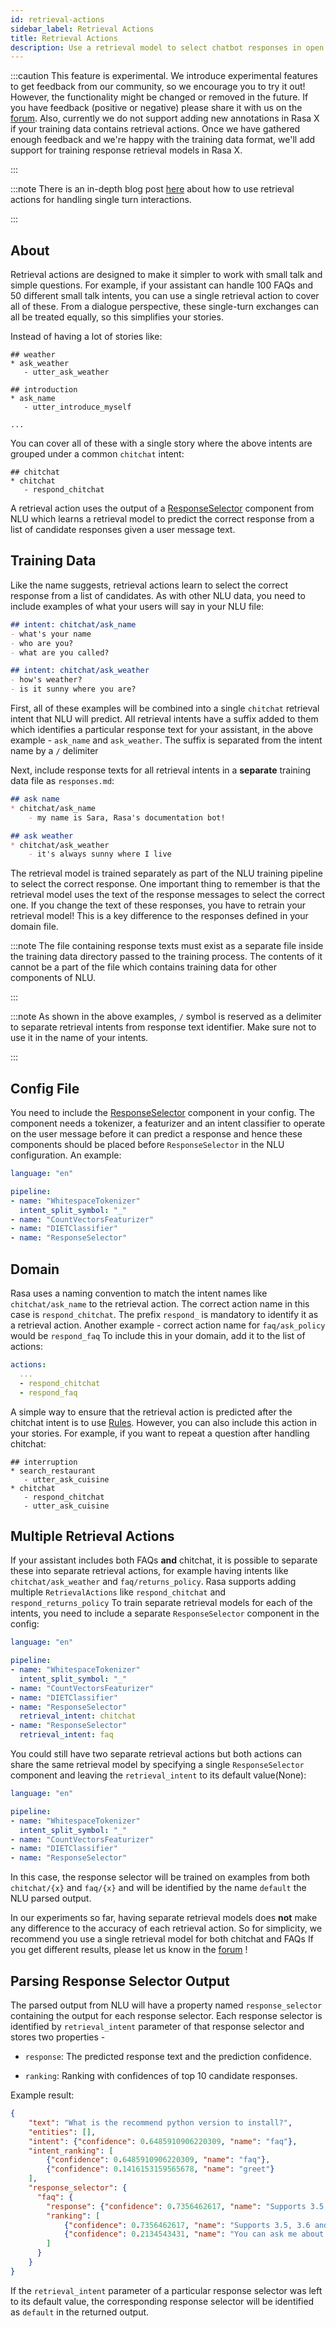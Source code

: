 ```yaml
---
id: retrieval-actions
sidebar_label: Retrieval Actions
title: Retrieval Actions
description: Use a retrieval model to select chatbot responses in open source bot framework Rasa.
---
```


:::caution
This feature is experimental.
We introduce experimental features to get feedback from our community, so we encourage you to try it out!
However, the functionality might be changed or removed in the future.
If you have feedback (positive or negative) please share it with us on the [forum](https://forum.rasa.com).
Also, currently we do not support adding new annotations in Rasa X if your training data contains retrieval actions.
Once we have gathered enough feedback and we're happy with the training data format, we'll add support for training response retrieval models in Rasa X.

:::

:::note
There is an in-depth blog post [here](https://blog.rasa.com/response-retrieval-models/) about how to use retrieval
actions for handling single turn interactions.

:::

## About

Retrieval actions are designed to make it simpler to work with small talk and simple questions.
For example, if your assistant can handle 100 FAQs and 50 different small talk intents, you can use a single retrieval
action to cover all of these.
From a dialogue perspective, these single-turn exchanges can all be treated equally, so this simplifies your stories.

Instead of having a lot of stories like:

```story
## weather
* ask_weather
   - utter_ask_weather

## introduction
* ask_name
   - utter_introduce_myself

...
```

You can cover all of these with a single story where the above intents are grouped under a common `chitchat` intent:

```story
## chitchat
* chitchat
   - respond_chitchat
```

A retrieval action uses the output of a [ResponseSelector](./components/selectors.mdx#responseselector) component from NLU which learns a
retrieval model to predict the correct response from a list of candidate responses given a user message text.

<a aria-hidden="true" tabIndex="-1" className="anchor enhancedAnchor" id="retrieval-training-data"></a>

## Training Data

Like the name suggests, retrieval actions learn to select the correct response from a list of candidates.
As with other NLU data, you need to include examples of what your users will say in your NLU file:

```md
## intent: chitchat/ask_name
- what's your name
- who are you?
- what are you called?

## intent: chitchat/ask_weather
- how's weather?
- is it sunny where you are?
```

First, all of these examples will be combined into a single `chitchat` retrieval intent that NLU will predict.
All retrieval intents have a suffix added to them which identifies a particular response text for your assistant, in the
above example - `ask_name` and `ask_weather`. The suffix is separated from the intent name by a `/` delimiter

Next, include response texts for all retrieval intents in a **separate** training data file as `responses.md`:

```md
## ask name
* chitchat/ask_name
    - my name is Sara, Rasa's documentation bot!

## ask weather
* chitchat/ask_weather
    - it's always sunny where I live
```

The retrieval model is trained separately as part of the NLU training pipeline to select the correct response.
One important thing to remember is that the retrieval model uses the text of the response messages
to select the correct one. If you change the text of these responses, you have to retrain your retrieval model!
This is a key difference to the responses defined in your domain file.

:::note
The file containing response texts must exist as a separate file inside the training data directory passed
to the training process. The contents of it cannot be a part of the file which contains training data for other
components of NLU.

:::

:::note
As shown in the above examples, `/` symbol is reserved as a delimiter to separate retrieval intents from response text identifier. Make sure not to
use it in the name of your intents.

:::

## Config File

You need to include the [ResponseSelector](./components/selectors.mdx#responseselector) component in your config. The component needs a tokenizer, a featurizer and an
intent classifier to operate on the user message before it can predict a response and hence these
components should be placed before `ResponseSelector` in the NLU configuration. An example:

```yaml
language: "en"

pipeline:
- name: "WhitespaceTokenizer"
  intent_split_symbol: "_"
- name: "CountVectorsFeaturizer"
- name: "DIETClassifier"
- name: "ResponseSelector"
```

## Domain

Rasa uses a naming convention to match the intent names like `chitchat/ask_name`
to the retrieval action.
The correct action name in this case is `respond_chitchat`. The prefix `respond_` is mandatory to identify it as a
retrieval action. Another example - correct action name for `faq/ask_policy` would be `respond_faq`
To include this in your domain, add it to the list of actions:

```yaml
actions:
  ...
  - respond_chitchat
  - respond_faq
```

A simple way to ensure that the retrieval action is predicted after the chitchat
intent is to use [Rules](./rules.mdx).
However, you can also include this action in your stories.
For example, if you want to repeat a question after handling chitchat:

```story
## interruption
* search_restaurant
   - utter_ask_cuisine
* chitchat
   - respond_chitchat
   - utter_ask_cuisine
```

## Multiple Retrieval Actions

If your assistant includes both FAQs **and** chitchat, it is possible to
separate these into separate retrieval actions, for example having intents
like `chitchat/ask_weather` and `faq/returns_policy`.
Rasa supports adding multiple `RetrievalActions` like `respond_chitchat` and `respond_returns_policy`
To train separate retrieval models for each of the intents, you need to include a separate `ResponseSelector`
component in the config:

```yaml
language: "en"

pipeline:
- name: "WhitespaceTokenizer"
  intent_split_symbol: "_"
- name: "CountVectorsFeaturizer"
- name: "DIETClassifier"
- name: "ResponseSelector"
  retrieval_intent: chitchat
- name: "ResponseSelector"
  retrieval_intent: faq
```

You could still have two separate retrieval actions but both actions can share the same retrieval model by specifying a single `ResponseSelector` component and leaving the `retrieval_intent` to its default value(None):

```yaml
language: "en"

pipeline:
- name: "WhitespaceTokenizer"
  intent_split_symbol: "_"
- name: "CountVectorsFeaturizer"
- name: "DIETClassifier"
- name: "ResponseSelector"
```

In this case, the response selector will be trained on examples from both `chitchat/{x}` and `faq/{x}` and will be
identified by the name `default` the NLU parsed output.

In our experiments so far, having separate retrieval models does **not** make any difference to the accuracy of each
retrieval action. So for simplicity, we recommend you use a single retrieval
model for both chitchat and FAQs
If you get different results, please let us know in the [forum](https://forum.rasa.com) !

## Parsing Response Selector Output

The parsed output from NLU will have a property named `response_selector` containing the output for
each response selector. Each response selector is identified by `retrieval_intent` parameter of that response selector
and stores two properties -

* `response`: The predicted response text and the prediction confidence.

* `ranking`: Ranking with confidences of top 10 candidate responses.

Example result:

```json
{
    "text": "What is the recommend python version to install?",
    "entities": [],
    "intent": {"confidence": 0.6485910906220309, "name": "faq"},
    "intent_ranking": [
        {"confidence": 0.6485910906220309, "name": "faq"},
        {"confidence": 0.1416153159565678, "name": "greet"}
    ],
    "response_selector": {
      "faq": {
        "response": {"confidence": 0.7356462617, "name": "Supports 3.5, 3.6 and 3.7, recommended version is 3.6"},
        "ranking": [
            {"confidence": 0.7356462617, "name": "Supports 3.5, 3.6 and 3.7, recommended version is 3.6"},
            {"confidence": 0.2134543431, "name": "You can ask me about how to get started"}
        ]
      }
    }
}
```

If the `retrieval_intent` parameter of a particular response selector was left to its default value,
the corresponding response selector will be identified as `default` in the returned output.
